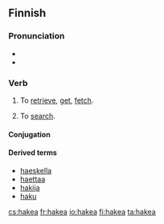 ==Finnish==

===Pronunciation===
* {{IPA|[ˈhɑke̞.ɑˣ]|lang=fi}}
* {{hyphenation|ha|ke|a}}

===Verb===
{{infl|fi|verb}}

# {{transitive}} To [[retrieve]], [[get]], [[fetch]].
# To [[search]].

====Conjugation====
{{fi-conj-koskea|ha|k}}

====Derived terms====
* [[haeskella]]
* [[haettaa]]
* [[hakija]]
* [[haku]]

[[cs:hakea]]
[[fr:hakea]]
[[io:hakea]]
[[fi:hakea]]
[[ta:hakea]]